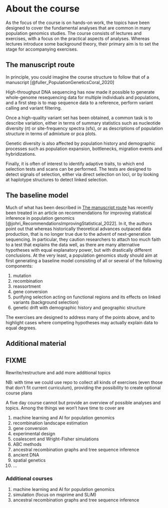 # About the course

As the focus of the course is on hands-on work, the topics have been
designed to cover the fundamental analyses that are common in many
population genomics studies. The course consists of lectures and
exercises, with a focus on the practical aspects of analyses. Whereas
lectures introduce some background theory, their primary aim is to set
the stage for accompanying exercises.

## The manuscript route {#sec-manuscript-route}

In principle, you could imagine the course structure to follow that of
a manuscript [@fuller_PopulationGeneticsCoral_2020]

High-throughput DNA sequencing has now made it possible to generate
whole-genome resequencing data for multiple individuals and
populations, and a first step is to map sequence data to a reference,
perform variant calling and variant filtering.

Once a high-quality variant set has been obtained, a common task is to
describe variation, either in terms of summary statistics such as
nucleotide diversity ($\pi$) or site-frequency spectra (sfs), or as
descriptions of population structure in terms of admixture or pca
plots.

Genetic diversity is also affected by population history and
demographic processes such as population expansion, bottlenecks,
migration events and hybridizations.

Finally, it is often of interest to identify adaptive traits, to which
end selection tests and scans can be performed. The tests are designed
to detect signals of selection, either via direct selection on loci,
or by looking at haplotype structures to detect linked selection.

## The baseline model

Much of what has been described in [The manuscript
 route](#sec-manuscript-route) has recently been treated in an article
on recommendations for improving statistical inference in population
genomics [@johri_RecommendationsImprovingStatistical_2022]. In it, the
authors point out that whereas historically theoretical advances
outpaced data production, that is no longer true due to the advent of
next-generation sequencing. In particular, they caution researchers
to attach too much faith to a test that explains the data well, as
there are many alternative hypotheses with equal explanatory power,
but with drastically different conclusions. At the very least, a
population genomics study should aim at first generating a baseline
model consisting of all or several of the following components:

1. mutation
2. recombination
3. reassortment
4. gene conversion
5. purifying selection acting on functional regions and its effects on
   linked variants (background selection)
6. genetic drift with demographic history and geographic structure

The exercises are designed to address many of the points above, and to
highlight cases where competing hypotheses may actually explain data
to equal degrees.


## Additional material

::: {.callout-warning}

## FIXME

Rewrite/restructure and add more additional topics
:::



::: {.callout-note}

NB: with time we could use repo to collect all kinds of exercises
(even those that don't fit current curriculum), providing the
possibility to create optional course plans

:::


A five day course cannot but provide an overview of possible analyses
and topics. Among the things we won't have time to cover are

1. machine learning and AI for population genomics
2. recombination landscape estimation
3. gene conversion
4. experimental design
5. coalescent and Wright-Fisher simulations
6. ABC methods
7. ancestral recombination graphs and tree sequence inference
8. ancient DNA
9. spatial genetics
10. ...


### Additional courses

1. machine learning and AI for population genomics
2. simulation (focus on msprime and SLiM)
3. ancestral recombination graphs and tree sequence inference
